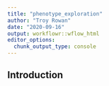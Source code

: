 ```yaml
---
title: "phenotype_exploration"
author: "Troy Rowan"
date: "2020-09-16"
output: workflowr::wflow_html
editor_options:
  chunk_output_type: console
---
```


## Introduction

```r

```

